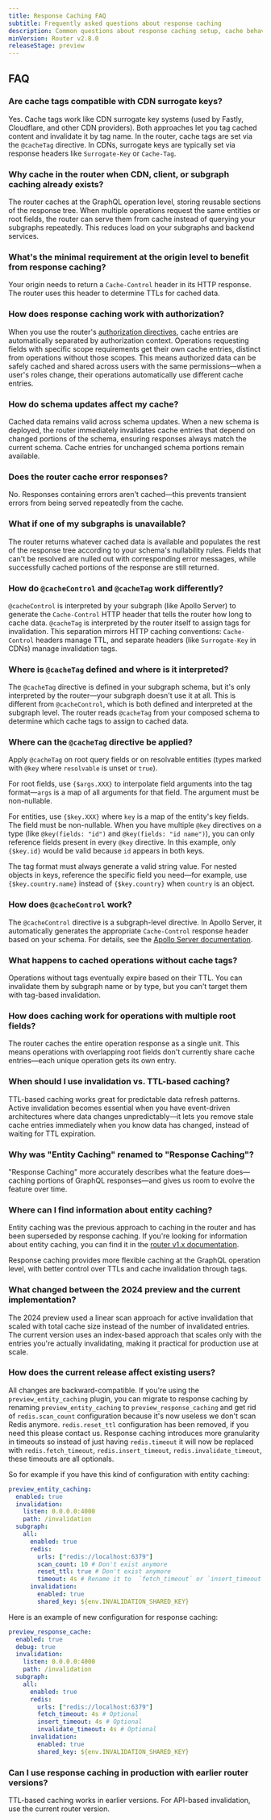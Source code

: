 ```yaml
---
title: Response Caching FAQ
subtitle: Frequently asked questions about response caching
description: Common questions about response caching setup, cache behavior, authorization, schema updates, and migration from entity caching.
minVersion: Router v2.8.0
releaseStage: preview
---
```


## FAQ

### Are cache tags compatible with CDN surrogate keys?

Yes. Cache tags work like CDN surrogate key systems (used by Fastly, Cloudflare, and other CDN providers). Both approaches let you tag cached content and invalidate it by tag name. In the router, cache tags are set via the `@cacheTag` directive. In CDNs, surrogate keys are typically set via response headers like `Surrogate-Key` or `Cache-Tag`.

### Why cache in the router when CDN, client, or subgraph caching already exists?

The router caches at the GraphQL operation level, storing reusable sections of the response tree. When multiple operations request the same entities or root fields, the router can serve them from cache instead of querying your subgraphs repeatedly. This reduces load on your subgraphs and backend services.

### What's the minimal requirement at the origin level to benefit from response caching?

Your origin needs to return a `Cache-Control` header in its HTTP response. The router uses this header to determine TTLs for cached data.

### How does response caching work with authorization?

When you use the router's [authorization directives](/router/configuration/authorization), cache entries are automatically separated by authorization context. Operations requesting fields with specific scope requirements get their own cache entries, distinct from operations without those scopes. This means authorized data can be safely cached and shared across users with the same permissions—when a user's roles change, their operations automatically use different cache entries.

### How do schema updates affect my cache?

Cached data remains valid across schema updates. When a new schema is deployed, the router immediately invalidates cache entries that depend on changed portions of the schema, ensuring responses always match the current schema. Cache entries for unchanged schema portions remain available.

### Does the router cache error responses?

No. Responses containing errors aren't cached—this prevents transient errors from being served repeatedly from the cache.

### What if one of my subgraphs is unavailable?

The router returns whatever cached data is available and populates the rest of the response tree according to your schema's nullability rules. Fields that can't be resolved are nulled out with corresponding error messages, while successfully cached portions of the response are still returned.

### How do `@cacheControl` and `@cacheTag` work differently?

`@cacheControl` is interpreted by your subgraph (like Apollo Server) to generate the `Cache-Control` HTTP header that tells the router how long to cache data. `@cacheTag` is interpreted by the router itself to assign tags for invalidation. This separation mirrors HTTP caching conventions: `Cache-Control` headers manage TTL, and separate headers (like `Surrogate-Key` in CDNs) manage invalidation tags.

### Where is `@cacheTag` defined and where is it interpreted?

The `@cacheTag` directive is defined in your subgraph schema, but it's only interpreted by the router—your subgraph doesn't use it at all. This is different from `@cacheControl`, which is both defined and interpreted at the subgraph level. The router reads `@cacheTag` from your composed schema to determine which cache tags to assign to cached data.

### Where can the `@cacheTag` directive be applied?

Apply `@cacheTag` on root query fields or on resolvable entities (types marked with `@key` where `resolvable` is unset or `true`).

For root fields, use `{$args.XXX}` to interpolate field arguments into the tag format—`args` is a map of all arguments for that field. The argument must be non-nullable.

For entities, use `{$key.XXX}` where `key` is a map of the entity's key fields. The field must be non-nullable. When you have multiple `@key` directives on a type (like `@key(fields: "id")` and `@key(fields: "id name")`), you can only reference fields present in every `@key` directive. In this example, only `{$key.id}` would be valid because `id` appears in both keys.

The tag format must always generate a valid string value. For nested objects in keys, reference the specific field you need—for example, use `{$key.country.name}` instead of `{$key.country}` when `country` is an object.

### How does `@cacheControl` work?

The `@cacheControl` directive is a subgraph-level directive. In Apollo Server, it automatically generates the appropriate `Cache-Control` response header based on your schema. For details, see the [Apollo Server documentation](https://www.apollographql.com/docs/apollo-server/api/plugin/cache-control).

### What happens to cached operations without cache tags?

Operations without tags eventually expire based on their TTL. You can invalidate them by subgraph name or by type, but you can't target them with tag-based invalidation.

### How does caching work for operations with multiple root fields?

The router caches the entire operation response as a single unit. This means operations with overlapping root fields don't currently share cache entries—each unique operation gets its own entry.

### When should I use invalidation vs. TTL-based caching?

TTL-based caching works great for predictable data refresh patterns. Active invalidation becomes essential when you have event-driven architectures where data changes unpredictably—it lets you remove stale cache entries immediately when you know data has changed, instead of waiting for TTL expiration.

### Why was "Entity Caching" renamed to "Response Caching"?

"Response Caching" more accurately describes what the feature does—caching portions of GraphQL responses—and gives us room to evolve the feature over time.

### Where can I find information about entity caching?

Entity caching was the previous approach to caching in the router and has been superseded by response caching. If you're looking for information about entity caching, you can find it in the [router v1.x documentation](/graphos/routing/v1/performance/caching/entity).

Response caching provides more flexible caching at the GraphQL operation level, with better control over TTLs and cache invalidation through tags.

### What changed between the 2024 preview and the current implementation?

The 2024 preview used a linear scan approach for active invalidation that scaled with total cache size instead of the number of invalidated entries. The current version uses an index-based approach that scales only with the entries you're actually invalidating, making it practical for production use at scale.

### How does the current release affect existing users?

All changes are backward-compatible. If you're using the `preview_entity_caching` plugin, you can migrate to response caching by renaming `preview_entity_caching` to `preview_response_caching` and get rid of `redis.scan_count` configuration because it's now useless we don't scan Redis anymore. `redis.reset_ttl` configuration has been removed, if you need this please contact us. Response caching introduces more granularity in timeouts so instead of just having `redis.timeout` it will now be replaced with `redis.fetch_timeout`, `redis.insert_timeout`, `redis.invalidate_timeout`, these timeouts are all optionals.

So for example if you have this kind of configuration with entity caching:

```yaml title="previous.router.yaml"
preview_entity_caching:
  enabled: true
  invalidation:
    listen: 0.0.0.0:4000
    path: /invalidation
  subgraph:
    all:
      enabled: true
      redis:
        urls: ["redis://localhost:6379"]
        scan_count: 10 # Don't exist anymore
        reset_ttl: true # Don't exist anymore
        timeout: 4s # Rename it to  `fetch_timeout` or `insert_timeout` or both
      invalidation:
        enabled: true
        shared_key: ${env.INVALIDATION_SHARED_KEY}
```

Here is an example of new configuration for response caching:

```yaml title="router.yaml"
preview_response_cache:
  enabled: true
  debug: true
  invalidation:
    listen: 0.0.0.0:4000
    path: /invalidation
  subgraph:
    all:
      enabled: true
      redis:
        urls: ["redis://localhost:6379"]
        fetch_timeout: 4s # Optional
        insert_timeout: 4s # Optional
        invalidate_timeout: 4s # Optional
      invalidation:
        enabled: true
        shared_key: ${env.INVALIDATION_SHARED_KEY}
```

### Can I use response caching in production with earlier router versions?

TTL-based caching works in earlier versions. For API-based invalidation, use the current router version.

